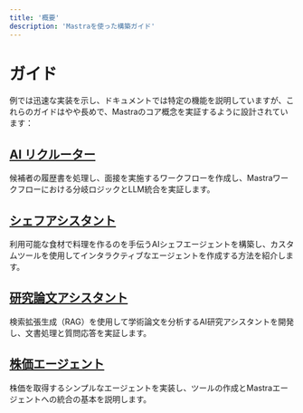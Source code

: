 ```yaml
---
title: '概要'
description: 'Mastraを使った構築ガイド'
---
```


# ガイド

例では迅速な実装を示し、ドキュメントでは特定の機能を説明していますが、これらのガイドはやや長めで、Mastraのコア概念を実証するように設計されています：

## [AI リクルーター](/guides/guide/ai-recruiter)
候補者の履歴書を処理し、面接を実施するワークフローを作成し、Mastraワークフローにおける分岐ロジックとLLM統合を実証します。

## [シェフアシスタント](/guides/guide/chef-michel)
利用可能な食材で料理を作るのを手伝うAIシェフエージェントを構築し、カスタムツールを使用してインタラクティブなエージェントを作成する方法を紹介します。

## [研究論文アシスタント](/guides/guide/research-assistant)
検索拡張生成（RAG）を使用して学術論文を分析するAI研究アシスタントを開発し、文書処理と質問応答を実証します。

## [株価エージェント](/guides/guide/stock-agent)
株価を取得するシンプルなエージェントを実装し、ツールの作成とMastraエージェントへの統合の基本を説明します。


